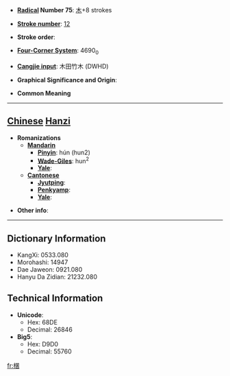 * '''[[Wiktionary:Chinese radical index| Radical]] Number 75''': [[Wiktionary:Chinese radical index 木|木]]+8 strokes

* '''[[Wiktionary:Chinese total strokes index|Stroke number]]''': [[Wiktionary:Chinese total strokes index 12|12]]

* '''Stroke order''': 

* '''[[Wiktionary:Chinese four corner index|Four-Corner System]]''': 4690<sub>0</sub>

* '''[[Wiktionary:Chinese Cangjie index|Cangjie input]]''': 木田竹木 (DWHD)

* '''Graphical Significance and Origin''': 

* '''Common Meaning'''

----

== [[Chinese]] [[Hanzi]] ==

* '''Romanizations'''
** '''[[Mandarin]]'''
*** '''[[Pinyin]]''': hún (hun2)
*** '''[[Wade-Giles]]''': hun<sup>2</sup>
*** '''[[Yale]]''': 
** '''[[Cantonese]]'''
*** '''[[Jyutping]]''':
*** '''[[Penkyamp]]''': 
*** '''[[Yale]]''': 

* '''Other info''': 

----

== Dictionary Information ==

* KangXi: 0533.080
* Morohashi: 14947
* Dae Jaweon: 0921.080
* Hanyu Da Zidian: 21232.080

== Technical Information ==

* '''Unicode''':
** Hex: 68DE
** Decimal: 26846
* '''Big5''':
** Hex: D9D0
** Decimal: 55760

[[fr:棞]]